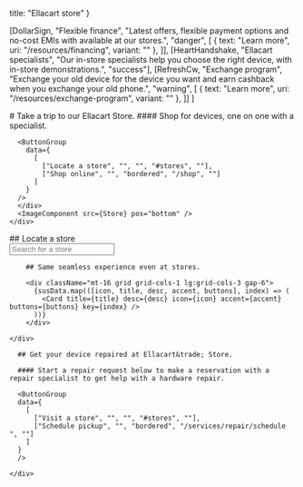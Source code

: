 
  title: "Ellacart store"
}

  [DollarSign, "Flexible finance", "Latest offers, flexible payment options and no-cost EMIs with available at our stores.", "danger", [
    {
      text: "Learn more",
      uri: "/resources/financing",
      variant: ""
    },
  ]],
  [HeartHandshake, "Ellacart specialists", "Our in-store specialists help you choose the right device, with in-store demonstrations.", "success"],
  [RefreshCw, "Exchange program", "Exchange your old device for the device you want and earn cashback when you exchange your old phone.", "warning", [
    {
      text: "Learn more",
      uri: "/resources/exchange-program",
      variant: ""
    },
  ]]
]

<div className="py-24">
  <Container>
  <div className="flex flex-col gap-16 lg:flex-row items-center">
      <div className="flex flex-col items-center gap-6 flex-1">
      # Take a trip to our Ellacart Store.
      #### Shop for devices, one on one with a specialist.
  
      <ButtonGroup
        data={
          [
            ["Locate a store", "", "", "#stores", ""],
            ["Shop online", "", "bordered", "/shop", ""]
          ]
        }
      />
      </div>
      <ImageComponent src={Store} pos="bottom" />
    </div>
  </Container>

  <div className="mt-32 bg-zinc-50 py-24" id="stores">
    <Container>
      ## Locate a store
      <div className="mt-16 max-w-xl mx-auto">
        <Input placeholder="Search for a store" icon={Search} type="text" large />
      </div>
    </Container>
  </div>

  <Container>
    <div className="mt-32 flex flex-col gap-6">
      
        ## Same seamless experience even at stores.

        <div className="mt-16 grid grid-cols-1 lg:grid-cols-3 gap-6">
          {susData.map(([icon, title, desc, accent, buttons], index) => (
            <Card title={title} desc={desc} icon={icon} accent={accent} buttons={buttons} key={index} />
          ))}
        </div>

    </div>
  </Container>

  <Container>
    <div className="mt-64 flex flex-col items-center gap-6">
      
      ## Get your device repaired at Ellacart&trade; Store.

      #### Start a repair request below to make a reservation with a repair specialist to get help with a hardware repair.

      <ButtonGroup
      data={
        [
          ["Visit a store", "", "", "#stores", ""],
          ["Schedule pickup", "", "bordered", "/services/repair/schedule  ", ""]
        ]
      }
      />        

    </div>
  </Container>

</div>